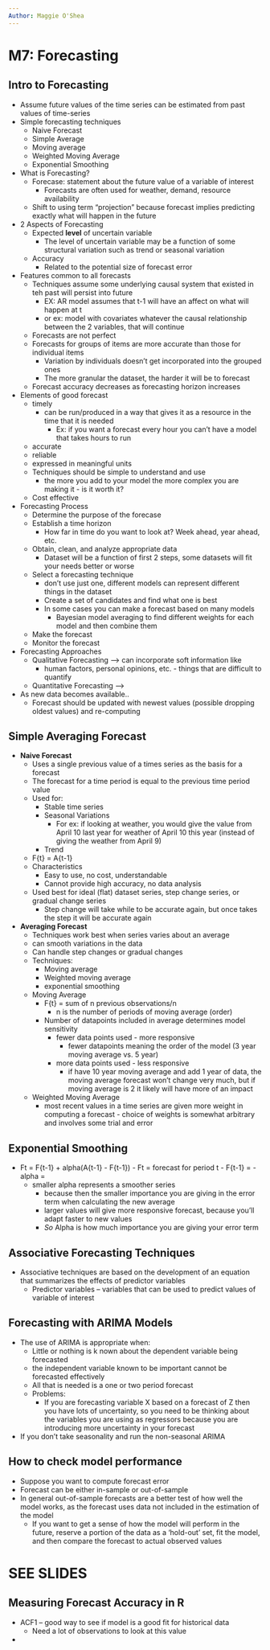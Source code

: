 ```yaml
---
Author: Maggie O'Shea
---
```


# M7: Forecasting

## Intro to Forecasting
  - Assume future values of the time series can be estimated from past values of time-series
  - Simple forecasting techniques
      - Naive Forecast
      - Simple Average
      - Moving average
      - Weighted Moving Average
      - Exponential Smoothing
  - What is Forecasting?
      - Forecase: statement about the future value of a variable of interest
          - Forecasts are often used for weather, demand, resource availability 
      - Shift to using term "projection" because forecast implies predicting exactly what will happen in the future
  - 2 Aspects of Forecasting
      - Expected **level** of uncertain variable
          - The level of uncertain variable may be a function of some structural variation such as trend or seasonal variation 
      - Accuracy
          - Related to the potential size of forecast error 
  - Features common to all forecasts 
      - Techniques assume some underlying causal system that existed in teh past will persist into future
          - EX: AR model assumes that t-1 will have an affect on what will happen at t 
          - or ex: model with covariates whatever the causal relationship between the 2 variables, that will continue
      - Forecasts are not perfect
      - Forecasts for groups of items are more accurate than those for individual items 
          - Variation by individuals doesn't get incorporated into the grouped ones 
          - The more granular the dataset, the harder it will be to forecast
      - Forecast accuracy decreases as forecasting horizon increases
  - Elements of good forecast
      - timely
          - can be run/produced in a way that gives it as a resource in the time that it is needed
              - Ex: if you want a forecast every hour you can't have a model that takes hours to run
      - accurate
      - reliable
      - expressed in meaningful units
      - Techniques should be simple to understand and use 
          - the more you add to your model the more complex you are making it - is it worth it?
      - Cost effective 
  - Forecasting Process
      - Determine the purpose of the forecase
      - Establish a time horizon
          - How far in time do you want to look at? Week ahead, year ahead, etc.
      - Obtain, clean, and analyze appropriate data
          - Dataset will be a function of first 2 steps, some datasets will fit your needs better or worse
      - Select a forecasting technique
          - don't use just one, different models can represent different things in the dataset 
          - Create a set of candidates and find what one is best
          - In some cases you can make a forecast based on many models 
              - Bayesian model averaging to find different weights for each model and then combine them
      - Make the forecast
      - Monitor the forecast
  - Forecasting Approaches
      - Qualitative Forecasting --> can incorporate soft information like
          - human factors, personal opinions, etc. - things that are difficult to quantify
      - Quantitative Forecasting --> 
  - As new data becomes available..
      - Forecast should be updated with newest values (possible dropping oldest values) and re-computing
    
      
## Simple Averaging Forecast
  - **Naive Forecast**
      - Uses a single previous value of a times series as the basis for a forecast
      - The forecast for a time period is equal to the previous time period value 
      - Used for: 
          - Stable time series
          - Seasonal Variations
              - For ex: if looking at weather, you would give the value from April 10 last year for weather of April 10 this year (instead of giving the weather from April 9)
          - Trend
      - F{t} = A{t-1}
      - Characteristics
          - Easy to use, no cost, understandable
          - Cannot provide high accuracy, no data analysis
      - Used best for ideal (flat) dataset series, step change series, or gradual change series 
          - Step change will take while to be accurate again, but once takes the step it will be accurate again
  - **Averaging Forecast**
      - Techniques work best when series varies about an average
      - can smooth variations in the data
      - Can handle step changes or gradual changes
      - Techniques: 
          - Moving average
          - Weighted moving average
          - exponential smoothing 
    - Moving Average
      - F{t} = sum of n previous observations/n 
          - n is the number of periods of moving average (order)
      - Number of datapoints included in average determines model sensitivity
          - fewer data points used - more responsive 
              - fewer datapoints meaning the order of the model (3 year moving average vs. 5 year)
          - more data points used - less responsive
              - if have 10 year moving average and add 1 year of data, the moving average forecast won't change very much, but if moving average is 2 it likely will have more of an impact
    - Weighted Moving Average
      - most recent values in a time series are given more weight in computing a forecast 
            - choice of weights is somewhat arbitrary and involves some trial and error 

## Exponential Smoothing
  - Ft = F{t-1} + alpha(A{t-1} - F{t-1})
        - Ft = forecast for period t
        - F{t-1} = 
        - alpha = 
    - smaller alpha represents a smoother series 
        - because then the smaller importance you are giving in the error term when calculating the new average
        - larger values will give more responsive forecast, because you'll adapt faster to new values 
        - *So* Alpha is how much importance you are giving your error term 

## Associative Forecasting Techniques
  - Associative techniques are based on the development of an equation that summarizes the effects of predictor variables 
      - Predictor variables -- variables that can be used to predict values of variable of interest 
      
## Forecasting with ARIMA Models 
  - The use of ARIMA is appropriate when: 
      - Little or nothing is k nown about the dependent variable being forecasted
      - the independent variable known to be important cannot be forecasted effectively
      - All that is needed is a one or two period forecast 
      - Problems: 
          - If you are forecasting variable X based on a forecast of Z then you have lots of uncertainty, so you need to be thinking about the variables you are using as regressors because you are introducing more uncertainty in your forecast 
  - If you don't take seasonality and run the non-seasonal ARIMA 
  
## How to check model performance 
  - Suppose you want to compute forecast error
  - Forecast can be either in-sample or out-of-sample 
  - In general out-of-sample forecasts are a better test of how well the model works, as the forecast uses data not included in the estimation of the model 
      - If you want to get a sense of how the model will perform in the future, reserve a portion of the data as a 'hold-out' set, fit the model, and then compare the forecast to actual observed values


# SEE SLIDES 

## Measuring Forecast Accuracy in R
  - ACF1 -- good way to see if model is a good fit for historical data
      - Need a lot of observations to look at this value 
  - 